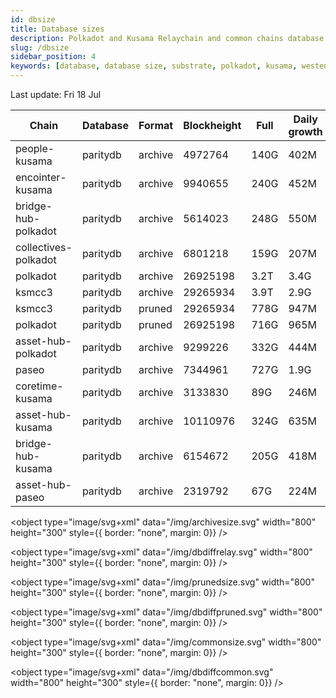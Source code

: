 ```yaml
---
id: dbsize
title: Database sizes
description: Polkadot and Kusama Relaychain and common chains database sizes
slug: /dbsize
sidebar_position: 4
keywords: [database, database size, substrate, polkadot, kusama, westend]
---
```



Last update: Fri 18 Jul

| Chain    | Database   | Format | Blockheight | Full         | Daily growth |
| ------------------------| ----------- | -------- | ------- | ---------- | ----- | 
| people-kusama | paritydb | archive | 4972764 | 140G | 402M |
| encointer-kusama | paritydb | archive | 9940655 | 240G | 452M |
| bridge-hub-polkadot | paritydb | archive | 5614023 | 248G | 550M |
| collectives-polkadot | paritydb | archive | 6801218 | 159G | 207M |
| polkadot | paritydb | archive | 26925198 | 3.2T | 3.4G |
| ksmcc3 | paritydb | archive | 29265934 | 3.9T | 2.9G |
| ksmcc3 | paritydb | pruned | 29265934 | 778G | 947M |
| polkadot | paritydb | pruned | 26925198 | 716G | 965M |
| asset-hub-polkadot | paritydb | archive | 9299226 | 332G | 444M |
| paseo | paritydb | archive | 7344961 | 727G | 1.9G |
| coretime-kusama | paritydb | archive | 3133830 | 89G | 246M |
| asset-hub-kusama | paritydb | archive | 10110976 | 324G | 635M |
| bridge-hub-kusama | paritydb | archive | 6154672 | 205G | 418M |
| asset-hub-paseo | paritydb | archive | 2319792 | 67G | 224M |
<object type="image/svg+xml" data="/img/archivesize.svg" width="800" height="300" style={{ border: "none", margin: 0}} />

<object type="image/svg+xml" data="/img/dbdiffrelay.svg" width="800" height="300" style={{ border: "none", margin: 0}} />

<object type="image/svg+xml" data="/img/prunedsize.svg" width="800" height="300" style={{ border: "none", margin: 0}} />

<object type="image/svg+xml" data="/img/dbdiffpruned.svg" width="800" height="300" style={{ border: "none", margin: 0}} />

<object type="image/svg+xml" data="/img/commonsize.svg" width="800" height="300" style={{ border: "none", margin: 0}} />

<object type="image/svg+xml" data="/img/dbdiffcommon.svg" width="800" height="300" style={{ border: "none", margin: 0}} />
